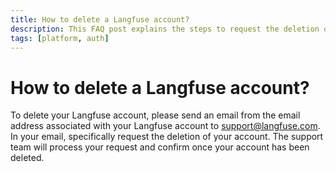 ```yaml
---
title: How to delete a Langfuse account?
description: This FAQ post explains the steps to request the deletion of a Langfuse account.
tags: [platform, auth]
---
```


# How to delete a Langfuse account?

To delete your Langfuse account, please send an email from the email address associated with your Langfuse account to support@langfuse.com. In your email, specifically request the deletion of your account. The support team will process your request and confirm once your account has been deleted.